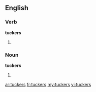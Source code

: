 ==English==

===Verb===
'''tuckers'''

# {{third-person singular of|tucker}}

===Noun===
'''tuckers'''

# {{plural of|tucker}}

[[ar:tuckers]]
[[fr:tuckers]]
[[my:tuckers]]
[[vi:tuckers]]